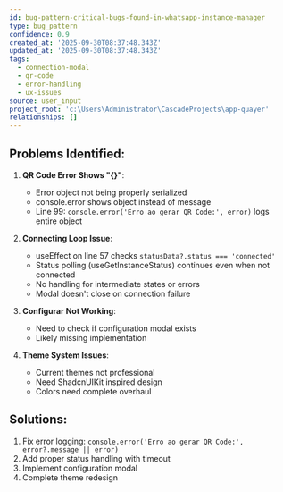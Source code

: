 ```yaml
---
id: bug-pattern-critical-bugs-found-in-whatsapp-instance-manager
type: bug_pattern
confidence: 0.9
created_at: '2025-09-30T08:37:48.343Z'
updated_at: '2025-09-30T08:37:48.343Z'
tags:
  - connection-modal
  - qr-code
  - error-handling
  - ux-issues
source: user_input
project_root: 'c:\Users\Administrator\CascadeProjects\app-quayer'
relationships: []
---
```

## Problems Identified:

1. **QR Code Error Shows "{}"**: 
   - Error object not being properly serialized
   - console.error shows object instead of message
   - Line 99: `console.error('Erro ao gerar QR Code:', error)` logs entire object

2. **Connecting Loop Issue**:
   - useEffect on line 57 checks `statusData?.status === 'connected'`
   - Status polling (useGetInstanceStatus) continues even when not connected
   - No handling for intermediate states or errors
   - Modal doesn't close on connection failure

3. **Configurar Not Working**:
   - Need to check if configuration modal exists
   - Likely missing implementation

4. **Theme System Issues**:
   - Current themes not professional
   - Need ShadcnUIKit inspired design
   - Colors need complete overhaul

## Solutions:

1. Fix error logging: `console.error('Erro ao gerar QR Code:', error?.message || error)`
2. Add proper status handling with timeout
3. Implement configuration modal
4. Complete theme redesign
